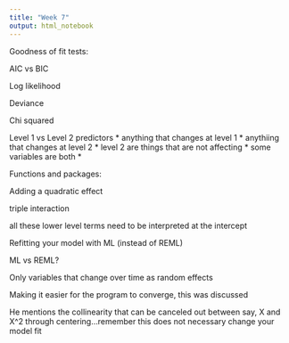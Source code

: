 ```yaml
---
title: "Week 7"
output: html_notebook
---
```



Goodness of fit tests:

AIC vs BIC

Log likelihood

Deviance

Chi squared 





Level 1 vs Level 2 predictors
* anything that changes at level 1
* anythiing that changes at level 2
* level 2 are things that are not affecting 
* some variables are both
* 



Functions and packages:

Adding a quadratic effect

triple interaction

all these lower level terms need to be interpreted at the intercept



Refitting your model with ML (instead of REML)

ML vs REML?

Only variables that change over time as random effects


Making it easier for the program to converge, this was discussed



He mentions the collinearity that can be canceled out between say, X and X^2 through centering...remember this does not necessary change your model fit



